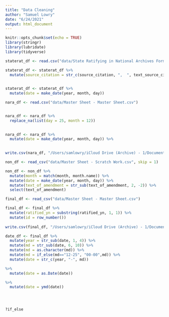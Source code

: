 ```yaml
---
title: "Data Cleaning"
author: "Samuel Lowry"
date: "6/24/2021"
output: html_document
---
```


```r
knitr::opts_chunk$set(echo = TRUE)
library(stringr)
library(lubridate)
library(tidyverse)
```

```r
staterat_df <- read.csv("data/State Ratifying in National Archives Format - scratch work.csv") 
```

```r
staterat_df <- staterat_df %>% 
  mutate(source_citation = str_c(source_citation, ",  ", text_source_citation))
  
```

```r
staterat_df <- staterat_df %>% 
  mutate(date = make_date(year, month, day))
```

```r
nara_df <- read.csv("data/Master Sheet - Master Sheet.csv") 


nara_df <- nara_df %>% 
  replace_na(list(day = 25, month = 12))
        

```

```r
nara_df <- nara_df %>% 
  mutate(date = make_date(year, month, day)) %>% 
  

write.csv(nara_df, "/Users/samlowry/iCloud Drive (Archive) - 1/Documents/rstudio/my_work/leporeinterview/data/master.csv")
```

```r
non_df <- read_csv("data/Master Sheet - Scratch Work.csv", skip = 1)

non_df <- non_df %>% 
  mutate(month = match(month, month.name)) %>% 
  mutate(date = make_date(year, month, day)) %>% 
  mutate(text_of_amendment = str_sub(text_of_amendment, 2, -2)) %>% 
  select(text_of_amendment)
```






```r
final_df <- read_csv("data/Master Sheet - Master Sheet.csv")

final_df <- final_df %>% 
  mutate(ratified_yn = substring(ratified_yn, 1, 1)) %>% 
  mutate(id = row_number()) 
  
write.csv(final_df, "/Users/samlowry/iCloud Drive (Archive) - 1/Documents/rstudio/my_work/leporeinterview/data/final.csv")

date_df <- final_df %>% 
  mutate(year = str_sub(date, 1, 4)) %>% 
  mutate(md = str_sub(date, 6, 10)) %>% 
  mutate(md = as.character(md)) %>% 
  mutate(md = if_else(md=="12-25", "00-00",md)) %>% 
  mutate(date = str_c(year, "-", md))

%>% 
  mutate(date = as.Date(date))

%>% 
  mutate(date = ymd(date))




?if_else

```

